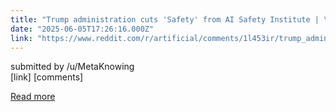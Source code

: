 ```yaml
---
title: "Trump administration cuts 'Safety' from AI Safety Institute | \"We're not going to regulate it\" says Commerce Secretary"
date: "2025-06-05T17:26:16.000Z"
link: "https://www.reddit.com/r/artificial/comments/1l453ir/trump_administration_cuts_safety_from_ai_safety/"
---
```


submitted by    /u/MetaKnowing  
 [link]   [comments]

[Read more](https://www.reddit.com/r/artificial/comments/1l453ir/trump_administration_cuts_safety_from_ai_safety/)
